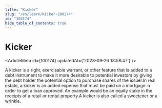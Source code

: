 ```yaml
---
title: "Kicker"
slug: "/en/learn/kicker-100174"
id: "100174"
hide_table_of_contents: true
---
```



# Kicker

<ArticleMeta id={100174} updatedAt={'2023-09-26 13:58:47'} />
<div className='border-solid border-b border-t-0 my-4 border-[var(--ifm-color-gray-300)]' />

A kicker is a right, exercisable warrant, or other feature that is added to a debt instrument to make it more desirable to potential investors by giving the debt holder the potential option to purchase shares of the issuer.In real estate, a kicker is an added expense that must be paid on a mortgage in order to get a loan approved. An example would be an equity stake in the receipts of a retail or rental property.A kicker is also called a sweetener or a wrinkle.
